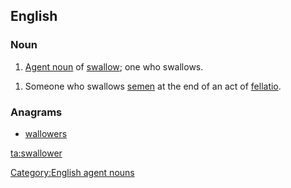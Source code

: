==English==

===Noun===
{{en-noun}}

# [[agent noun|Agent noun]] of [[swallow]]; one who swallows.

[[Category:English agent nouns]]
# {{context|vulgar|slang|lang=en}} Someone who swallows [[semen]] at the end of an act of [[fellatio]].

===Anagrams===
* [[wallowers#English|wallowers]]

[[ta:swallower]]